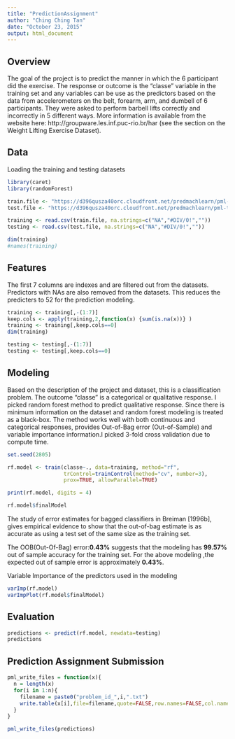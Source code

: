 ```yaml
---
title: "PredictionAssignment"
author: "Ching Ching Tan"
date: "October 23, 2015"
output: html_document
---
```


## Overview
The goal of the project is to predict the manner in which the 6 participant did the exercise. The response or outcome is the "classe" variable in the training set and any variables can be use as the predictors based on the data from accelerometers on the belt, forearm, arm, and dumbell of 6 participants. They were asked to perform barbell lifts correctly and incorrectly in 5 different ways. More information is available from the website here: http://groupware.les.inf.puc-rio.br/har (see the section on the Weight Lifting Exercise Dataset). 

## Data
Loading the training and testing datasets
```r
library(caret)
library(randomForest)

train.file <- "https://d396qusza40orc.cloudfront.net/predmachlearn/pml-training.csv"
test.file <- "https://d396qusza40orc.cloudfront.net/predmachlearn/pml-testing.csv"

training <- read.csv(train.file, na.strings=c("NA","#DIV/0!",""))
testing <- read.csv(test.file, na.strings=c("NA","#DIV/0!",""))

dim(training)
#names(training)

```

## Features
The first 7 columns are indexes and are filtered out from the datasets. Predictors with NAs are also removed from the datasets. This reduces the predicters to 52 for the prediction modeling.
```r
training <- training[,-(1:7)]
keep.cols <- apply(training,2,function(x) {sum(is.na(x))} )
training <- training[,keep.cols==0]
dim(training)

testing <- testing[,-(1:7)]
testing <- testing[,keep.cols==0]

```

## Modeling

Based on the description of the project and dataset, this is a classification problem. The outcome "classe" is a categorical or qualitative response. I picked random forest method to predict qualitative response. Since there is minimum information on the dataset and random forest modeling is treated as a black-box. The method works well with both continuous and categorical responses, provides Out-of-Bag error (Out-of-Sample) and variable importance information.I picked 3-fold cross validation due to compute time.

```r
set.seed(2805)

rf.model <- train(classe~., data=training, method="rf",
                  trControl=trainControl(method="cv", number=3),
                  prox=TRUE, allowParallel=TRUE)

print(rf.model, digits = 4)
```


```r
rf.model$finalModel
```
The study of error estimates for bagged classifiers in Breiman [1996b], gives empirical evidence to show that the out-of-bag estimate is as accurate as using a test set of the same size as the training set. 

The OOB(Out-Of-Bag) error:**0.43%** suggests that the modeling has **99.57%** out of sample accuracy for the training set. For the above modeling ,the expected out of sample error is approximately **0.43%**.


Variable Importance of the predictors used in the modeling
```r
varImp(rf.model)
varImpPlot(rf.model$finalModel)

```


## Evaluation
```r
predictions <- predict(rf.model, newdata=testing)
predictions
```

## Prediction Assignment Submission 
```r
pml_write_files = function(x){
  n = length(x)
  for(i in 1:n){
    filename = paste0("problem_id_",i,".txt")
    write.table(x[i],file=filename,quote=FALSE,row.names=FALSE,col.names=FALSE)
  }
}

pml_write_files(predictions)
```
